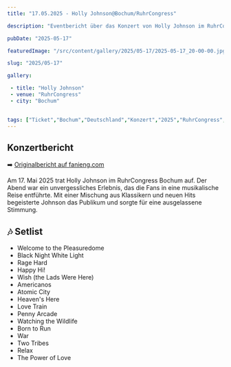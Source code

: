```yaml
---
title: "17.05.2025 - Holly Johnson@Bochum/RuhrCongress"

description: "Eventbericht über das Konzert von Holly Johnson im RuhrCongress Bochum am 17.05.2025."

pubDate: "2025-05-17"

featuredImage: "/src/content/gallery/2025/05-17/2025-05-17_20-00-00.jpg"

slug: "2025/05-17"

gallery:

 - title: "Holly Johnson"
 - venue: "RuhrCongress"
 - city: "Bochum"
 

tags: ["Ticket","Bochum","Deutschland","Konzert","2025","RuhrCongress","Holly Johnson"]
---
```

## Konzertbericht
➡️ [Originalbericht auf fanieng.com](https://fanieng.com/2025/05-17/2025-05-17-holly-johnson-bochum-ruhrcongress/)

Am 17. Mai 2025 trat Holly Johnson im RuhrCongress Bochum auf. Der Abend war ein unvergessliches Erlebnis, das die Fans in eine musikalische Reise entführte. 
Mit einer Mischung aus Klassikern und neuen Hits begeisterte Johnson das Publikum und sorgte für eine ausgelassene Stimmung.

## 🎶 Setlist

- Welcome to the Pleasuredome
- Black Night White Light
- Rage Hard
- Happy Hi!
- Wish (the Lads Were Here)
- Americanos
- Atomic City
- Heaven's Here
- Love Train
- Penny Arcade
- Watching the Wildlife
- Born to Run
- War
- Two Tribes
- Relax
- The Power of Love
